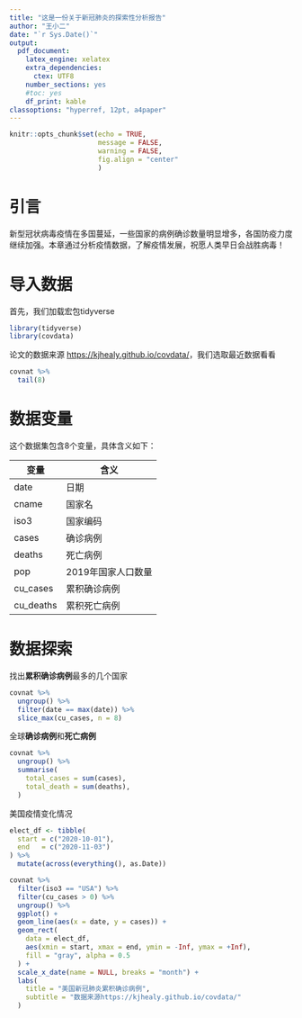 ```yaml
---
title: "这是一份关于新冠肺炎的探索性分析报告"
author: "王小二"
date: "`r Sys.Date()`"
output:
  pdf_document: 
    latex_engine: xelatex
    extra_dependencies:
      ctex: UTF8
    number_sections: yes
    #toc: yes
    df_print: kable
classoptions: "hyperref, 12pt, a4paper"
---
```



```r
knitr::opts_chunk$set(echo = TRUE, 
                      message = FALSE, 
                      warning = FALSE,
                      fig.align = "center"
                      )
```


# 引言

新型冠状病毒疫情在多国蔓延，一些国家的病例确诊数量明显增多，各国防疫力度继续加强。本章通过分析疫情数据，了解疫情发展，祝愿人类早日会战胜病毒！


# 导入数据

首先，我们加载宏包tidyverse

```r
library(tidyverse) 
library(covdata)
```


论文的数据来源
[https://kjhealy.github.io/covdata/](https://kjhealy.github.io/covdata/)，我们选取最近数据看看


```r
covnat %>% 
  tail(8) 
```



# 数据变量

这个数据集包含8个变量，具体含义如下：

| 变量      	| 含义               	|
|-----------	|--------------------	|
| date      	| 日期               	|
| cname     	| 国家名             	|
| iso3      	| 国家编码           	|
| cases     	| 确诊病例           	|
| deaths    	| 死亡病例           	|
| pop       	| 2019年国家人口数量 	|
| cu_cases  	| 累积确诊病例       	|
| cu_deaths 	| 累积死亡病例       	|



# 数据探索

找出**累积确诊病例**最多的几个国家

```r
covnat %>% 
  ungroup() %>% 
  filter(date == max(date)) %>% 
  slice_max(cu_cases, n = 8)
```


全球**确诊病例**和**死亡病例**

```r
covnat %>% 
  ungroup() %>% 
  summarise(
    total_cases = sum(cases),
    total_death = sum(deaths),
  )
```



美国疫情变化情况

```r
elect_df <- tibble(
  start = c("2020-10-01"),
  end   = c("2020-11-03")
) %>%
  mutate(across(everything(), as.Date))

covnat %>%
  filter(iso3 == "USA") %>%
  filter(cu_cases > 0) %>%
  ungroup() %>%
  ggplot() +
  geom_line(aes(x = date, y = cases)) +
  geom_rect(
    data = elect_df,
    aes(xmin = start, xmax = end, ymin = -Inf, ymax = +Inf),
    fill = "gray", alpha = 0.5
  ) +
  scale_x_date(name = NULL, breaks = "month") +
  labs(
    title = "美国新冠肺炎累积确诊病例",
    subtitle = "数据来源https://kjhealy.github.io/covdata/"
  ) 
```


